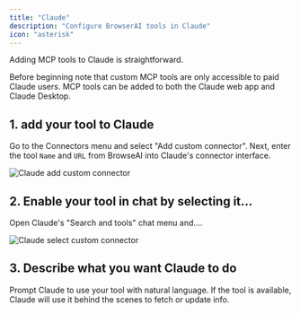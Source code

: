 ```yaml
---
title: "Claude"
description: "Configure BrowserAI tools in Claude"
icon: "asterisk"
---
```


Adding MCP tools to Claude is straightforward.

Before beginning note that custom MCP tools are only accessible to paid Claude users. MCP tools can be added to both the Claude web app and Claude Desktop.

## 1. add your tool to Claude

Go to the Connectors menu and select "Add custom connector". Next, enter the tool `Name` and `URL` from BrowseAI into Claude's connector interface.

![Claude add custom connector](/images/ai-tools/claude-add-custom-connector.png)

## 2. Enable your tool in chat by selecting it...

Open Claude's "Search and tools" chat menu and....

![Claude select custom connector](/images/ai-tools/claude.png)

## 3. Describe what you want Claude to do

Prompt Claude to use your tool with natural language. If the tool is available, Claude will use it behind the scenes to fetch or update info.
